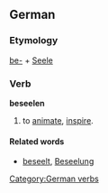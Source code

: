 ==German==
===Etymology===
[[be-]] + [[Seele]]

===Verb===
'''beseelen'''
# to [[animate]], [[inspire]].

====Related words====
* [[beseelt]], [[Beseelung]]

[[Category:German verbs]]